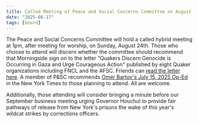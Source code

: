 ```yaml
---
title: Called Meeting of Peace and Social Concerns Committee on August 24th
date: "2025-08-17"
tags: [board]
---
```


The Peace and Social Concerns Committee will hold a called hybrid meeting at 1pm, after meeting for worship, on Sunday, August 24th.  Those who choose to attend will discern whether the committee should recommend that Morningside sign on to the letter "Quakers Discern Genocide is Occurring in Gaza and Urge Courageous Action" published by eight Quaker organizations including FNCL and the AFSC.  Friends can [read the letter here](https://drive.google.com/file/d/1hwCxH9BMxYhIkRI3WON5z54djDnlvdlg/view?usp=drive_link).  A member of P&SC recommends [Omer Bartov's July 15, 2025 Op-Ed](https://www.nytimes.com/2025/07/15/opinion/israel-gaza-holocaust-genocide-palestinians.html) in the New York Times to those planning to attend.  All are welcome.

Additionally, those attending will consider bringing a minute before our September business meeting urging Governor Houchul to provide fair pathways of release from New York's prisons the wake of this year's wildcat strikes by corrections officers.


